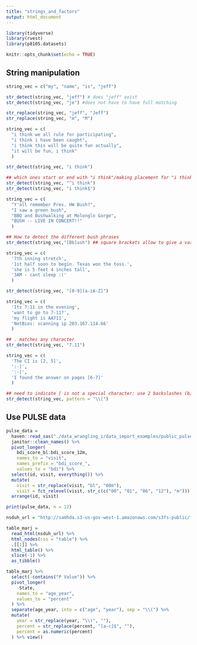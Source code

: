 ```yaml
---
title: "strings_and_factors"
output: html_document
---
```


```r
library(tidyverse)
library(rvest)
library(p8105.datasets)

knitr::opts_chunk$set(echo = TRUE)

```

## String manipulation

```r
string_vec = c("my", "name", "is", "jeff")

str_detect(string_vec, "jeff") # does "jeff" exist
str_detect(string_vec, "je") #does not have to have full matching
```

```r
str_replace(string_vec, "jeff", "Jeff")
str_replace(string_vec, "m", "M")
```

```r
string_vec = c(
  "i think we all rule for participating",
  "i think i have been caught",
  "i think this will be quite fun actually",
  "it will be fun, i think"
  )

str_detect(string_vec, "i think")

## which ones start or end with "i think"/making placement for "i think" explicit
str_detect(string_vec, "^i think")
str_detect(string_vec, "i think$")
```

```r
string_vec = c(
  "Y'all remember Pres. HW Bush?",
  "I saw a green bush",
  "BBQ and Bushwalking at Molonglo Gorge",
  "BUSH -- LIVE IN CONCERT!!"
  )

## How to detect the different bush phrases
str_detect(string_vec,"[Bb]ush") ## square brackets allow to give a variety of matches

```

```r
string_vec = c(
  '7th inning stretch',
  '1st half soon to begin. Texas won the toss.',
  'she is 5 feet 4 inches tall',
  '3AM - cant sleep :('
  )

str_detect(string_vec, "[0-9][a-zA-Z]")
```

```r
string_vec = c(
  'Its 7:11 in the evening',
  'want to go to 7-11?',
  'my flight is AA711',
  'NetBios: scanning ip 203.167.114.66'
  )

## . matches any character
str_detect(string_vec, "7.11")
```

```r
string_vec = c(
  'The CI is [2, 5]',
  ':-]',
  ':-[',
  'I found the answer on pages [6-7]'
  )

## need to indicate [ is not a special character: use 2 backslashes (b/c \ is special character itself)
str_detect(string_vec, pattern = "\\[")
```

## Use PULSE data

```r
pulse_data = 
  haven::read_sas("./data_wrangling_i/data_import_examples/public_pulse_data.sas7bdat") %>%
  janitor::clean_names() %>%
  pivot_longer(
    bdi_score_bl:bdi_score_12m,
    names_to = "visit", 
    names_prefix = "bdi_score_",
    values_to = "bdi") %>%
  select(id, visit, everything()) %>%
  mutate(
    visit = str_replace(visit, "bl", "00m"),
    visit = fct_relevel(visit, str_c(c("00", "01", "06", "12"), "m"))) %>%
  arrange(id, visit)

print(pulse_data, n = 12)
```

```r
nsduh_url = "http://samhda.s3-us-gov-west-1.amazonaws.com/s3fs-public/field-uploads/2k15StateFiles/NSDUHsaeShortTermCHG2015.htm"

table_marj = 
  read_html(nsduh_url) %>% 
  html_nodes(css = "table") %>% 
  .[[1]] %>%
  html_table() %>%
  slice(-1) %>%
  as_tibble()
```

```r
table_marj %>%
  select(-contains("P Value")) %>% 
  pivot_longer(
    -State,
    names_to = "age_year",
    values_to = "percent"
  ) %>% 
  separate(age_year, into = c("age", "year"), sep = "\\(") %>% 
  mutate(
    year = str_replace(year, "\\)", ""),
    percent = str_replace(percent, "[a-c]$", ""),
    percent = as.numeric(percent)
  ) %>% view()
```

```r

```

